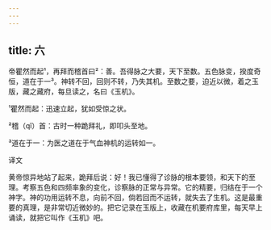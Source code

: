 ```yaml
---
---
---
```

title: 六
---




帝瞿然而起¹，再拜而稽首曰²：善。吾得脉之大要，天下至数。五色脉变，揆度奇恒，道在于一³。神转不回，回则不转，乃失其机。至数之要，迫近以微，着之玉版，藏之藏府，每旦读之，名曰《玉机》。

¹瞿然而起：迅速立起，犹如受惊之状。

²稽（qǐ）首：古时一种跪拜礼，即叩头至地。

³道在于一：为医之道在于气血神机的运转如一。

译文

黄帝惊异地站了起来，跪拜后说：好！我已懂得了诊脉的根本要领，和天下的至理。考察五色和四频率象的变化，诊察脉的正常与异常。它的精要，归结在于一个神字。神的功用运转不息，向前不回，倘若回而不运转，就失去了生机。这是最重要的真理，是非常切近微妙的。把它记录在玉版上，收藏在机要府库里，每天早上诵读，就把它叫作《玉机》吧。